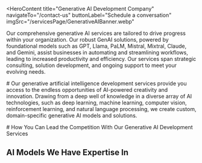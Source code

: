 <HeroContent
  title="Generative AI Development Company"
  navigateTo="/contact-us"
  buttonLabel="Schedule a conversation"
  imgSrc="/servicesPage/GenerativeAIBanner.webp"
>
  Our comprehensive generative AI services are tailored to drive progress within
  your organization. Our robust GenAI solutions, powered by foundational models
  such as GPT, Llama, PaLM, Mistral, Mixtral, Claude, and Gemini, assist
  businesses in automating and streamlining workflows, leading to increased
  productivity and efficiency. Our services span strategic consulting, solution
  development, and ongoing support to meet your evolving needs.
</HeroContent>

<ClientCompaniesComponent />

<CountUpAnimationContainer />

<div className="w-full flex flex-col items-center justify-center text-center">
  # Our generative artificial intelligence development services provide you
  access to the endless opportunities of AI-powered creativity and innovation.
  Drawing from a deep well of knowledge in a diverse array of AI technologies,
  such as deep learning, machine learning, computer vision, reinforcement
  learning, and natural language processing, we create custom, domain-specific
  generative AI models and solutions.
</div>

<section className="grid grid-cols-2 gap-10 w-full py-16">
  <section className="w-full col-span-1 cursor-pointer">
    <ServiceCard
      service={{
        id: 1,
        image: "/servicesPage/GenerativeAIConsulting.svg",
        title: "Generative AI Consulting",
        description:
          "We collaborate closely with your organization to create a personalized strategy for adopting generative AI that is aligned with your goals. Our experts possess extensive technical expertise in generative AI models and technologies, which allows us to help you implement the most appropriate solution for your particular use case.",
        urlPath: "generative-ai-consulting-company/",
      }}
    />
  </section>
  <section className="w-full col-span-1 cursor-pointer">
    <ServiceCard
      service={{
        id: 2,
        image: "/servicesPage/DataAnalysis1.svg",
        title: "Data Analysis",
        description:
          "Our data analysis service is tailored to assist businesses in extracting meaningful insights from their data. Regardless of whether your data is organized in structured formats or unstructured text, our experienced data analysts can extract, process, and analyze this information to uncover hidden trends and provide practical recommendations.",
        urlPath: "data-analytics-services/",
      }}
    />
  </section>
  <section className="w-full col-span-1 cursor-pointer">
    <ServiceCard
      service={{
        id: 3,
        image: "/servicesPage/EndtoendAIModelDevelopmenticon.svg",
        title: "Domain-specific Generative AI Model Development",
        description:
          "We develop customized generative AI models to enable you to fully leverage the capabilities of AI in a manner that is relevant and meaningful for your business. Our approach starts with a thorough analysis of your industry and business goals, followed by the thoughtful selection of a base model. We then refine this model by incorporating your company's proprietary data and extensively validate it to guarantee it fulfills your business needs.",
        urlPath: "",
      }}
    />
  </section>
  <section className="w-full col-span-1 cursor-pointer">
    <ServiceCard
      service={{
        id: 4,
        image: "/servicesPage/GenerativeAISolutionsDevelopment.svg",
        title: "Generative AI Solutions Development",
        description:
          "We offer a range of generative AI solutions to meet your needs, including chatbots, AI copilots, AI agents, recommendation systems, and predictive analytics tools. Our team leverages foundational models like GPT, Llama, PaLM, Gemini, Mistral, and Claude as the foundation for developing innovative, intelligent, and adaptable generative AI systems. These systems provide a transformative approach to tackling complex challenges, offering creative and versatile solutions.",
        urlPath: "",
      }}
    />
  </section>
  <section className="w-full col-span-1 cursor-pointer">
    <ServiceCard
      service={{
        id: 5,
        image: "/servicesPage/GenerativeAIIntegration.svg",
        title: "Generative AI Integration",
        description:
          "We effortlessly integrate generative AI technologies into your current technological framework, optimizing your internal processes and public-facing systems. We understand the importance of a seamless implementation and work tirelessly to guarantee our integration approach minimizes any disruption to your ongoing activities, enabling your organization to flourish in the quickly changing technological environment.",
        urlPath: "generative-ai-integration-service/",
      }}
    />
  </section>
  <section className="w-full col-span-1 cursor-pointer">
    <ServiceCard
      service={{
        id: 6,
        image: "/servicesPage/UpgradeandMaintenance.svg",
        title: "Upgrade and Maintenance",
        description:
          "Your triumph is our primary concern, which is why we offer post-implementation maintenance and upgrade services, considering the ever-changing nature of technology and your developing business requirements. Through consistent upkeep and prompt upgrades, we guarantee that your generative AI systems continue to function efficiently, providing steady worth and innovation, and assisting you in thriving within the competitive business environment.",
        urlPath: "",
      }}
    />
  </section>
</section>

<MainContent
  mainPara="Leverage our GenAI expertise!"
  subPara="Prepare to create a digital tomorrow where our AI technologies that can generate new content and insights enhance your business productivity and performance"
  getInTouchIncluded={true}
/>

<section className="grid grid-cols-2 gap-10 w-full py-16">
  <section className="w-full col-span-1 cursor-pointer">
    <ServiceCard
      service={{
        id: 1,
        image: "/servicesPage/RequirementAssessment.svg",
        title: "Requirement Assessment",
        description:
          "Requirement analysis involves identifying and documenting the particular needs, goals, and limitations of the project. Comprehending the expectations of stakeholders regarding the final product or system is essential.",
        urlPath: "",
      }}
    />
  </section>
  <section className="w-full col-span-1 cursor-pointer">
    <ServiceCard
      service={{
        id: 2,
        image: "/servicesPage/StrategyBuilding.svg",
        title: "Strategy Building",
        description:
          "Construct a comprehensive strategic plan that outlines the selection of the generative AI model, the training methodology, the allocation of resources, and the deployment strategy, all tailored to the specific objectives of the project.",
        urlPath: "",
      }}
    />
  </section>
  <section className="w-full col-span-1 cursor-pointer">
    <ServiceCard
      service={{
        id: 3,
        image: "/servicesPage/DesignandDevelopment.svg",
        title: "Design and Development",
        description:
          "Detailed specifications and architectural plans for the solution are created, followed by its development using a carefully-designed model, ensuring it aligns with the client's unique needs.",
        urlPath: "",
      }}
    />
  </section>
  <section className="w-full col-span-1 cursor-pointer">
    <ServiceCard
      service={{
        id: 4,
        image: "/servicesPage/Testing.svg",
        title: "Testing",
        description:
          "Thoroughly evaluate the generative AI system, refining it through repeated iterations to enhance the quality of its results and minimize any biases.",
        urlPath: "",
      }}
    />
  </section>
  <section className="w-full col-span-1 cursor-pointer">
    <ServiceCard
      service={{
        id: 5,
        image: "/servicesPage/DeploymentandOptimization.svg",
        title: "Deployment and Optimization",
        description:
          "The generative AI system is implemented in the live operating environment, and ongoing efforts are made to improve its functionality and the quality of its results.",
        urlPath: "",
      }}
    />
  </section>
  <section className="w-full col-span-1 cursor-pointer">
    <ServiceCard
      service={{
        id: 6,
        image: "/servicesPage/IntegrationandSupport.svg",
        title: "Integration and Support",
        description:
          "The generative AI solution should be incorporated into the client's current system, and then continuous assistance and upkeep should be provided to guarantee that it remains aligned with the changing needs.",
        urlPath: "",
      }}
    />
  </section>
</section>

<div className="w-full text-center">
  # How You Can Lead the Competition With Our Generative AI Development Services
</div>

<section className="grid grid-cols-2 gap-10 w-full py-16">
  <section className="w-full col-span-1 cursor-pointer">
    <ServiceCard
      service={{
        id: 1,
        image: "/servicesPage/IncreasedAutomation2.svg",
        title: "Increased Automation",
        description:
          "Our generative AI development services enable you to maintain a competitive edge by substantially automating numerous facets of your organization. By having AI-powered systems manage routine activities, you can redeploy your personnel more effectively, dedicating them to innovation and expansion.",
        urlPath: "",
      }}
    />
  </section>
  <section className="w-full col-span-1 cursor-pointer">
    <ServiceCard
      service={{
        id: 2,
        image: "/servicesPage/IncreasedProductivity1.svg",
        title: "Increased Productivity",
        description:
          "Our services enhance your productivity by leveraging the capabilities of generative AI to augment your team's skills. This results in faster decision-making, better resource allocation, and optimized workflows, allowing you to accomplish more in a shorter timeframe and gain a competitive advantage.",
        urlPath: "",
      }}
    />
  </section>
  <section className="w-full col-span-1 cursor-pointer">
    <ServiceCard
      service={{
        id: 3,
        image: "/servicesPage/EnhancedCreativity1.svg",
        title: "Enhanced Creativityt",
        description:
          "Harnessing generative AI empowers your organization to cultivate innovation and creativity. Our solutions can generate content, ideas, and roadmaps that inspire novel directions for your products or services, enabling you to stay ahead of the competition and captivate your audience.",
        urlPath: "",
      }}
    />
  </section>
  <section className="w-full col-span-1 cursor-pointer">
    <ServiceCard
      service={{
        id: 4,
        image: "/servicesPage/CostOptimization1.svg",
        title: "Cost Optimization",
        description:
          "Automating repetitive tasks, enhancing productivity, and minimizing mistakes can substantially decrease your operational expenses, all while preserving or even enhancing the quality of your offerings. This can provide a competitive edge in the ever-changing market landscape.",
        urlPath: "",
      }}
    />
  </section>
</section>

<MainContent
  mainPara="AI Models We Have Expertise In"
  getInTouchIncluded={true}
/>

<section className="grid grid-cols-2 gap-10 w-full py-16">
  <section className="w-full col-span-1 cursor-pointer">
    <ServiceCard
      service={{
        id: 1,
        image: "/servicesPage/BankingandFinance1.svg",
        title: "Banking and Finance",
        description:
          "In the banking and financial industry, our generative AI solutions offer advanced data analysis, fraud prevention, and personalized customer interactions. This assists financial organizations in streamlining their operations, efficiently managing risks, and providing customized financial products and services.",
        urlPath: "banking-software-development/",
      }}
    />
  </section>
  <section className="w-full col-span-1 cursor-pointer">
    <ServiceCard
      service={{
        id: 2,
        image: "/servicesPage/Retail1.svg",
        title: "Retail",
        description:
          "In the retail sector, our GenAI offerings bolster customer interaction, inventory control, and demand prediction. This results in heightened customer satisfaction, lowered expenses, and greater profitability by harnessing data-driven insights.",
        urlPath: "retail-software-development/",
      }}
    />
  </section>
  <section className="w-full col-span-1 cursor-pointer">
    <ServiceCard
      service={{
        id: 3,
        image: "/servicesPage/Healthcare1.svg",
        title: "Healthcare",
        description:
          "In the healthcare domain, our products and services assist with medical diagnosis, treatment suggestions, and patient care. By leveraging artificial intelligence (AI) capabilities, healthcare professionals can improve patient outcomes, optimize administrative workflows, and advance medical research and innovation.",
        urlPath: "healthcare-software-development/",
      }}
    />
  </section>
  <section className="w-full col-span-1 cursor-pointer">
    <ServiceCard
      service={{
        id: 4,
        image: "/servicesPage/SupplyChainandLogistics.svg",
        title: "Supply Chain and Logistics",
        description:
          "Our AI-powered solutions are designed to streamline supply chain and logistics processes. By enhancing route planning, inventory management, and demand forecasting, our technology helps organizations reduce operational expenses, boost efficiency, and deliver better customer experiences.",
        urlPath: "logistics-software-development/",
      }}
    />
  </section>
  <section className="w-full col-span-1 cursor-pointer">
    <ServiceCard
      service={{
        id: 5,
        image: "/servicesPage/Insurance1.svg",
        title: "Insurance",
        description:
          "In the insurance industry, our offerings assist with underwriting, claims handling, and risk evaluation. This allows insurance providers to offer more precise pricing, quicker claims processing, and enhanced customer experiences.",
        urlPath: "insurance-software-development/",
      }}
    />
  </section>
  <section className="w-full col-span-1 cursor-pointer">
    <ServiceCard
      service={{
        id: 6,
        image: "/servicesPage/Travel1.svg",
        title: "Travel",
        description:
          "Our AI solutions optimize customer support, recommendation systems, and pricing approaches for the travel industry. This results in enhanced customer experiences, higher booking volumes, and increased revenue for travel companies overall.",
        urlPath: "generative-ai-in-travel/",
      }}
    />
  </section>
  <section className="w-full col-span-1 cursor-pointer">
    <ServiceCard
      service={{
        id: 7,
        image: "/servicesPage/Automotive1.svg",
        title: "Automotive",
        description:
          "Our generative AI solutions can revolutionize your automotive business by enhancing vehicle design, automating processes, advancing research and development, and improving quality control. These innovations optimize operational efficiency, minimize downtime, and enhance customer satisfaction and safety.",
        urlPath: "generative-ai-in-automotive-industry/",
      }}
    />
  </section>
  <section className="w-full col-span-1 cursor-pointer">
    <ServiceCard
      service={{
        id: 8,
        image: "/servicesPage/Hospitality1.svg",
        title: "Hospitality",
        description:
          "Our artificial intelligence solutions for the hospitality industry can help personalize customer experiences, optimize business operations, and refine marketing approaches. This allows hospitality companies to use their resources more effectively, foster guest loyalty, and enhance overall customer satisfaction and profitability.",
        urlPath: "ai-use-cases-in-hospitality/",
      }}
    />
  </section>
  <section className="w-full col-span-1 cursor-pointer">
    <ServiceCard
      service={{
        id: 9,
        image: "/servicesPage/RealEstate1.svg",
        title: "Manufacturing",
        description:
          "In the manufacturing industry, our generative AI technologies optimize production workflows, improve quality assurance, and expedite product creation. Incorporating GenAI enhances efficiency and fosters innovation, providing companies with a competitive advantage.",
        urlPath: "manufacturing-software-development/",
      }}
    />
  </section>
  <section className="w-full col-span-1 cursor-pointer">
    <ServiceCard
      service={{
        id: 10,
        image: "/servicesPage/Manufacturing.svg",
        title: "Media and Entertainment",
        description:
          "In the media and entertainment sector, our GenAI solutions improve the creation of content, optimize the distribution process, and personalize customer experiences. This allows media companies to engage their audiences more effectively and drive ongoing innovation.",
        urlPath: "ai-in-media-and-entertainment/",
      }}
    />
  </section>
  <section className="w-full col-span-1 cursor-pointer">
    <ServiceCard
      service={{
        id: 11,
        image: "/servicesPage/MediaEntertainment1.svg",
        title: "Generative AI Integration",
        description:
          "We effortlessly integrate generative AI technologies into your current technological framework, optimizing your internal processes and public-facing systems. We understand the importance of a seamless implementation and work tirelessly to guarantee our integration approach minimizes any disruption to your ongoing activities, enabling your organization to flourish in the quickly changing technological environment.",
        urlPath: "generative-ai-integration-service/",
      }}
    />
  </section>
  <section className="w-full col-span-1 cursor-pointer">
    <ServiceCard
      service={{
        id: 12,
        image: "/servicesPage/Legal.svg",
        title: "Legal",
        description:
          "In the legal industry, our GenAI solutions assist with a variety of tasks, including case analysis, case forecasting, and legal research. This allows law firms to optimize their processes, enhance case strategies, and increase the effectiveness of their services, ultimately benefiting both legal professionals and their clients.",
        urlPath: "ai-use-cases-in-legal-businesses/",
      }}
    />
  </section>
</section>

## AI Models We Have Expertise In

<section className="grid grid-cols-2 gap-10 w-full py-16">
  <section className="w-full col-span-1 cursor-pointer">
    <ServiceCard
      service={{
        id: 1,
        image: "/servicesPage/GenerativeModels.svg",
        title: "Generative Models",
        description:
          "We have extensive knowledge and capabilities in creating customized models for specific domains by refining and adapting foundation models, such as GPT-4 (Generative Pre-trained Transformer). This encompasses our understanding of the architectural design, training methodologies, and practical applications of these types of models.",
        urlPath: "",
      }}
    />
  </section>
  <section className="w-full col-span-1 cursor-pointer">
    <ServiceCard
      service={{
        id: 2,
        image: "/servicesPage/NaturalLanguageProcessingNLP1.svg",
        title: "Natural Language Processing (NLP)",
        description:
          "Harnessing our expertise in Natural Language Processing (NLP), we develop resilient applications that tackle responsibilities such as text creation, sentiment evaluation, text summarization, and language translation.",
        urlPath: "",
      }}
    />
  </section>
  <section className="w-full col-span-1 cursor-pointer">
    <ServiceCard
      service={{
        id: 3,
        image: "/servicesPage/MachineLearning.svg",
        title: "Machine Learning",
        description:
          "We possess expertise in various machine learning approaches, such as supervised, unsupervised, and reinforcement learning. This allows us to customize and apply our AI-based solutions across a wide array of applications, effectively addressing diverse business requirements.",
        urlPath: "",
      }}
    />
  </section>
  <section className="w-full col-span-1 cursor-pointer">
    <ServiceCard
      service={{
        id: 4,
        image: "/servicesPage/DeepLearning1.svg",
        title: "Deep Learning",
        description:
          "Our proficiency in deep learning empowers us to collaborate with intricate neural networks, implementing cutting-edge algorithms, and crafting personalized solutions that assist clients in fully harnessing the capabilities of artificial intelligence.",
        urlPath: "",
      }}
    />
  </section>
  <section className="w-full col-span-1 cursor-pointer">
    <ServiceCard
      service={{
        id: 5,
        image: "/servicesPage/DataCollectionandAnnotation.svg",
        title: "Data Collection and Annotation",
        description:
          "Collecting and preparing extensive datasets is frequently a vital component of training generative models. We focus on gathering data and annotating it to guarantee that the training data is of high caliber.",
        urlPath: "",
      }}
    />
  </section>
  <section className="w-full col-span-1 cursor-pointer">
    <ServiceCard
      service={{
        id: 6,
        image: "/servicesPage/ModelFinetuning.svg",
        title: "Model Fine-tuning",
        description:
          "We specialize in fine-tuning pre-trained language models, such as GPT-4, to create customized solutions for specific applications and domains. This expertise allows us to develop highly adaptable and tailored solutions that cater to the unique requirements of our clients.",
        urlPath: "",
      }}
    />
  </section>
</section>
